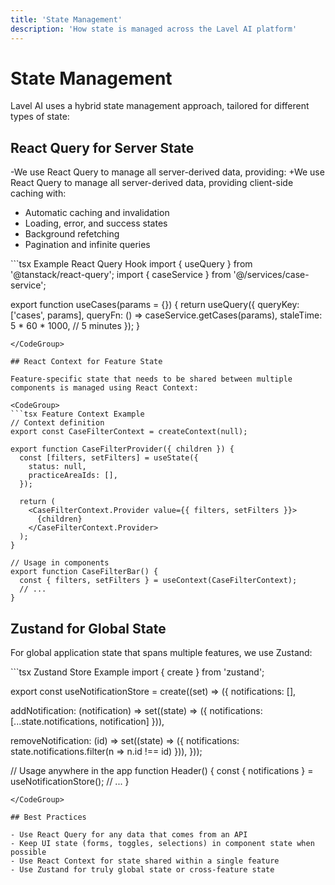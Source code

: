 ```yaml
---
title: 'State Management'
description: 'How state is managed across the Lavel AI platform'
---
```


# State Management

Lavel AI uses a hybrid state management approach, tailored for different types of state:

## React Query for Server State

-We use React Query to manage all server-derived data, providing:
+We use React Query to manage all server-derived data, providing client-side caching with:

- Automatic caching and invalidation
- Loading, error, and success states
- Background refetching
- Pagination and infinite queries

<CodeGroup>
```tsx Example React Query Hook
import { useQuery } from '@tanstack/react-query';
import { caseService } from '@/services/case-service';

export function useCases(params = {}) {
  return useQuery({
    queryKey: ['cases', params],
    queryFn: () => caseService.getCases(params),
    staleTime: 5 * 60 * 1000, // 5 minutes
  });
}
```
</CodeGroup>

## React Context for Feature State

Feature-specific state that needs to be shared between multiple components is managed using React Context:

<CodeGroup>
```tsx Feature Context Example
// Context definition
export const CaseFilterContext = createContext(null);

export function CaseFilterProvider({ children }) {
  const [filters, setFilters] = useState({
    status: null,
    practiceAreaIds: [],
  });
  
  return (
    <CaseFilterContext.Provider value={{ filters, setFilters }}>
      {children}
    </CaseFilterContext.Provider>
  );
}

// Usage in components
export function CaseFilterBar() {
  const { filters, setFilters } = useContext(CaseFilterContext);
  // ...
}
```
</CodeGroup>

## Zustand for Global State

For global application state that spans multiple features, we use Zustand:

<CodeGroup>
```tsx Zustand Store Example
import { create } from 'zustand';

export const useNotificationStore = create((set) => ({
  notifications: [],
  
  addNotification: (notification) => set((state) => ({
    notifications: [...state.notifications, notification]
  })),
  
  removeNotification: (id) => set((state) => ({
    notifications: state.notifications.filter(n => n.id !== id)
  })),
}));

// Usage anywhere in the app
function Header() {
  const { notifications } = useNotificationStore();
  // ...
}
```
</CodeGroup>

## Best Practices

- Use React Query for any data that comes from an API
- Keep UI state (forms, toggles, selections) in component state when possible
- Use React Context for state shared within a single feature
- Use Zustand for truly global state or cross-feature state